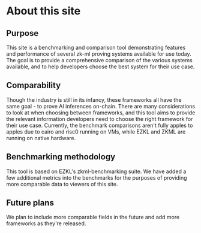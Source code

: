 
# About this site

## Purpose

This site is a benchmarking and comparison tool demonstrating features and performance of several zk-ml proving systems available for use today. The goal is to provide a comprehensive comparison of the various systems available, and to help developers choose the best system for their use case.

## Comparability

Though the industry is still in its infancy, these frameworks all have the same goal - to prove AI inferences on-chain. There are many considerations to look at when choosing between frameworks, and this tool aims to provide the relevant information developers need to choose the right framework for their use case. Currently, the benchmark comparisons aren't fully apples to apples due to cairo and risc0 running on VMs, while EZKL and ZKML are running on native hardware.

## Benchmarking methodology

This tool is based on EZKL's zkml-benchmarking suite. We have added a few additional metrics into the benchmarks for the purposes of providing more comparable data to viewers of this site.

## Future plans

We plan to include more comparable fields in the future and add more frameworks as they're released.
